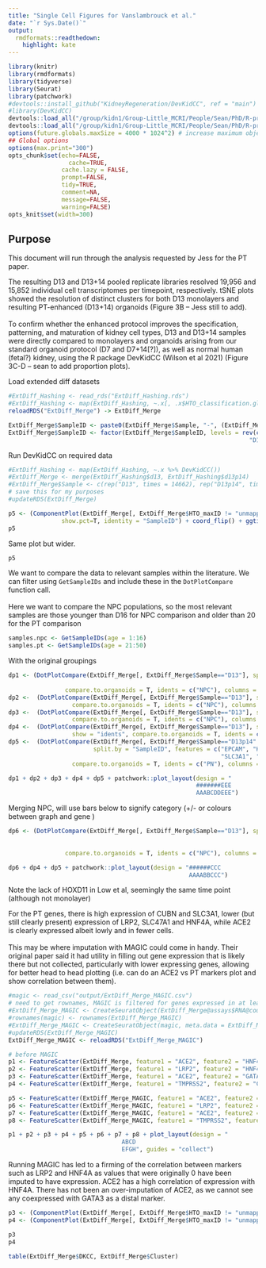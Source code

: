 ```yaml
---
title: "Single Cell Figures for Vanslambrouck et al."
date: "`r Sys.Date()`"
output:
  rmdformats::readthedown:
    highlight: kate
---
```



```r
library(knitr)
library(rmdformats)
library(tidyverse)
library(Seurat)
library(patchwork)
#devtools::install_github("KidneyRegeneration/DevKidCC", ref = "main")
#library(DevKidCC)
devtools::load_all("/group/kidn1/Group-Little_MCRI/People/Sean/PhD/R-projects/DevKidCC/")
devtools::load_all("/group/kidn1/Group-Little_MCRI/People/Sean/PhD/R-projects/SeansKit/")
options(future.globals.maxSize = 4000 * 1024^2) # increase maximum object size in Rstudio
## Global options
options(max.print="300")
opts_chunk$set(echo=FALSE,
	             cache=TRUE,
               cache.lazy = FALSE,
               prompt=FALSE,
               tidy=TRUE,
               comment=NA,
               message=FALSE,
               warning=FALSE)
opts_knit$set(width=300)
```


## Purpose

This document will run through the analysis requested by Jess for the PT paper.

The resulting D13 and D13+14 pooled replicate libraries resolved 19,956 and 15,852 individual cell transcriptomes per timepoint, respectively. tSNE plots showed the resolution of distinct clusters for both D13 monolayers and resulting PT-enhanced (D13+14) organoids (Figure 3B – Jess still to add). <br>
<br>
To confirm whether the enhanced protocol improves the specification, patterning, and maturation of kidney cell types, D13 and D13+14 samples were directly compared to monolayers and organoids arising from our standard organoid protocol (D7 and D7+14[?]), as well as normal human (fetal?) kidney, using the R package DevKidCC (Wilson et al 2021) (Figure 3C-D – sean to add proportion plots). 

Load extended diff datasets

```r
#ExtDiff_Hashing <- read_rds("ExtDiff_Hashing.rds")
#ExtDiff_Hashing <- map(ExtDiff_Hashing, ~.x[, .x$HTO_classification.global=="Singlet"])
reloadRDS("ExtDiff_Merge") -> ExtDiff_Merge
```

```r
ExtDiff_Merge$SampleID <- paste0(ExtDiff_Merge$Sample, "-", (ExtDiff_Merge$HTO_maxID %>% str_split(pattern = "-", simplify = T))[,1])
ExtDiff_Merge$SampleID <- factor(ExtDiff_Merge$SampleID, levels = rev(c("D13-A0251", "D13-A0252", "D13-A0253", "D13-A0254",
                                                                    "D13p14-A0255", "D13p14-A0256", "D13p14-A0257", "D13p14-A0258", "D13p14-unmapped"))) 
```


Run DevKidCC on required data

```r
#ExtDiff_Hashing <- map(ExtDiff_Hashing, ~.x %>% DevKidCC())
#ExtDiff_Merge <- merge(ExtDiff_Hashing$d13, ExtDiff_Hashing$d13p14)
#ExtDiff_Merge$Sample <- c(rep("D13", times = 14662), rep("D13p14", times = 11289))
# save this for my purposes
#updateRDS(ExtDiff_Merge)
```

```r

p5 <- (ComponentPlot(ExtDiff_Merge[, ExtDiff_Merge$HTO_maxID != "unmapped" & ExtDiff_Merge$LineageID %in% c("NPC", "NPC-like", "Nephron")], 
               show.pct=T, identity = "SampleID") + coord_flip() + ggtitle("Nephron specific populations only")) 
p5
```

Same plot but wider.

```r
p5
```



We want to compare the data to relevant samples within the literature. We can filter using `GetSampleIDs` and include these in the `DotPlotCompare` function call.  
<br>
Here we want to compare the NPC populations, so the most relevant samples are those younger than D16 for NPC comparison and older than 20 for the PT comparison


```r
samples.npc <- GetSampleIDs(age = 1:16)
samples.pt <- GetSampleIDs(age = 21:50)
```

With the original groupings

```r
dp1 <- (DotPlotCompare(ExtDiff_Merge[, ExtDiff_Merge$Sample=="D13"], split.by = "SampleID", features = c("SIX1", "SIX2", "CITED1", "WASF3", "DAPL1",
                                                                                                  "MEOX1", "TMEM100", "ROBO2", "CRABP2"), show = "idents",
                compare.to.organoids = T, idents = c("NPC"), columns = 1, filter.samples = samples.npc)) 
dp2 <-  (DotPlotCompare(ExtDiff_Merge[, ExtDiff_Merge$Sample=="D13"], split.by = "SampleID", features = c("SIX1", "SIX2", "LYPD1"), show = "idents", 
                  compare.to.organoids = T, idents = c("NPC"), columns = 1, filter.samples = samples.npc) + theme(axis.text.y = element_text(size = 0))) 
dp3 <-  (DotPlotCompare(ExtDiff_Merge[, ExtDiff_Merge$Sample=="D13"], split.by = "SampleID", features = c("NOTCH2", "MEG3", "DAPL1"), show = "idents", 
                  compare.to.organoids = T, idents = c("NPC"), columns = 1, filter.samples = samples.npc) + theme(axis.text.y = element_text(size = 0)))
dp4 <-  (DotPlotCompare(ExtDiff_Merge[, ExtDiff_Merge$Sample=="D13"], split.by = "SampleID", features = c("HOXC10", "HOXA11", "HOXC11", "HOXD11", "HOXD12"), 
                  show = "idents", compare.to.organoids = T, idents = c("NPC"), columns = 1, filter.samples = samples.npc)) 
dp5 <-  (DotPlotCompare(ExtDiff_Merge[, ExtDiff_Merge$Sample=="D13p14" & ExtDiff_Merge$HTO_maxID != "unmapped"], 
                        split.by = "SampleID", features = c("EPCAM", "HNF4A", "CUBN", "LRP2",
                                                            "SLC3A1", "SLC3A2", "AMN", "AGT"), show = "idents", classification = "NephronID",
                  compare.to.organoids = T, idents = c("PN"), columns = 2, filter.samples = samples.pt))
```

```r
dp1 + dp2 + dp3 + dp4 + dp5 + patchwork::plot_layout(design = "
                                                     #######EEE
                                                     AAABCDDEEE")
```

Merging NPC, will use bars below to signify category (+/- or colours between graph and gene )

```r
dp6 <- (DotPlotCompare(ExtDiff_Merge[, ExtDiff_Merge$Sample=="D13"], split.by = "SampleID", features = c("CITED1", "WASF3", "MEOX1", "TMEM100", "ROBO2",
                                                                                                         "CRABP2","SIX1", "SIX2", "LYPD1", 
                                                                                                         "DAPL1", "MEG3", "NOTCH2"), show = "idents",
                compare.to.organoids = T, idents = c("NPC"), columns = 1, filter.samples = samples.npc)) 

```

```r
dp6 + dp4 + dp5 + patchwork::plot_layout(design = "######CCC
                                                   AAAABBCCC")
```




Note the lack of HOXD11 in Low et al, seemingly the same time point (although not monolayer) <br>

For the PT genes, there is high expression of CUBN and SLC3A1, lower (but still clearly present) expression of LRP2, SLC47A1 and HNF4A, while ACE2 is clearly expressed albeit lowly and in fewer cells. <br>
<br>
This may be where imputation with MAGIC could come in handy. Their original paper said it had utility in filling out gene expression that is likely there but not collected, particularly with lower expressing genes, allowing for better head to head plotting (i.e. can do an ACE2 vs PT markers plot and show correlation between them). <br>

```r
#magic <- read_csv("output/ExtDiff_Merge_MAGIC.csv")
# need to get rownames, MAGIC is filtered for genes expressed in at least 20 cells
#ExtDiff_Merge_MAGIC <- CreateSeuratObject(ExtDiff_Merge@assays$RNA@counts, min.cells = 20)
#rownames(magic) <- rownames(ExtDiff_Merge_MAGIC)
#ExtDiff_Merge_MAGIC <- CreateSeuratObject(magic, meta.data = ExtDiff_Merge@meta.data)
#updateRDS(ExtDiff_Merge_MAGIC)
ExtDiff_Merge_MAGIC <- reloadRDS("ExtDiff_Merge_MAGIC")
```


```r
# before MAGIC
p1 <- FeatureScatter(ExtDiff_Merge, feature1 = "ACE2", feature2 = "HNF4A", group.by = "DKCC")
p2 <- FeatureScatter(ExtDiff_Merge, feature1 = "LRP2", feature2 = "HNF4A", group.by = "DKCC")
p3 <- FeatureScatter(ExtDiff_Merge, feature1 = "ACE2", feature2 = "GATA3", group.by = "DKCC")
p4 <- FeatureScatter(ExtDiff_Merge, feature1 = "TMPRSS2", feature2 = "CDH1", group.by = "DKCC")

p5 <- FeatureScatter(ExtDiff_Merge_MAGIC, feature1 = "ACE2", feature2 = "HNF4A", group.by = "DKCC")
p6 <- FeatureScatter(ExtDiff_Merge_MAGIC, feature1 = "LRP2", feature2 = "HNF4A", group.by = "DKCC")
p7 <- FeatureScatter(ExtDiff_Merge_MAGIC, feature1 = "ACE2", feature2 = "GATA3", group.by = "DKCC")
p8 <- FeatureScatter(ExtDiff_Merge_MAGIC, feature1 = "TMPRSS2", feature2 = "CDH1", group.by = "DKCC")

p1 + p2 + p3 + p4 + p5 + p6 + p7 + p8 + plot_layout(design = "
                                ABCD
                                EFGH", guides = "collect")


```




Running MAGIC has led to a firming of the correlation between markers such as LRP2 and HNF4A as values that were originally 0 have been imputed to have expression. ACE2 has a high correlation of expression with HNF4A. There has not been an over-imputation of ACE2, as we cannot see any coexpressed with GATA3 as a distal marker.


```r
p3 <- (ComponentPlot(ExtDiff_Merge[, ExtDiff_Merge$HTO_maxID != "unmapped"], show.pct=T, identity = "SampleID", component = "LineageID") + coord_flip()) 
p4 <- (ComponentPlot(ExtDiff_Merge[, ExtDiff_Merge$HTO_maxID != "unmapped"], show.pct=T, identity = "SampleID") + coord_flip()) 

p3
p4
```

```r
table(ExtDiff_Merge$DKCC, ExtDiff_Merge$Cluster)
```



